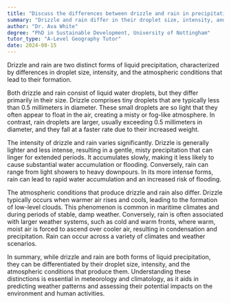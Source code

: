 ```yaml
---
title: "Discuss the differences between drizzle and rain in precipitation types"
summary: "Drizzle and rain differ in their droplet size, intensity, and the atmospheric conditions that cause them."
author: "Dr. Ava White"
degree: "PhD in Sustainable Development, University of Nottingham"
tutor_type: "A-Level Geography Tutor"
date: 2024-08-15
---
```


Drizzle and rain are two distinct forms of liquid precipitation, characterized by differences in droplet size, intensity, and the atmospheric conditions that lead to their formation.

Both drizzle and rain consist of liquid water droplets, but they differ primarily in their size. Drizzle comprises tiny droplets that are typically less than $0.5$ millimeters in diameter. These small droplets are so light that they often appear to float in the air, creating a misty or fog-like atmosphere. In contrast, rain droplets are larger, usually exceeding $0.5$ millimeters in diameter, and they fall at a faster rate due to their increased weight.

The intensity of drizzle and rain varies significantly. Drizzle is generally lighter and less intense, resulting in a gentle, misty precipitation that can linger for extended periods. It accumulates slowly, making it less likely to cause substantial water accumulation or flooding. Conversely, rain can range from light showers to heavy downpours. In its more intense forms, rain can lead to rapid water accumulation and an increased risk of flooding.

The atmospheric conditions that produce drizzle and rain also differ. Drizzle typically occurs when warmer air rises and cools, leading to the formation of low-level clouds. This phenomenon is common in maritime climates and during periods of stable, damp weather. Conversely, rain is often associated with larger weather systems, such as cold and warm fronts, where warm, moist air is forced to ascend over cooler air, resulting in condensation and precipitation. Rain can occur across a variety of climates and weather scenarios.

In summary, while drizzle and rain are both forms of liquid precipitation, they can be differentiated by their droplet size, intensity, and the atmospheric conditions that produce them. Understanding these distinctions is essential in meteorology and climatology, as it aids in predicting weather patterns and assessing their potential impacts on the environment and human activities.
    